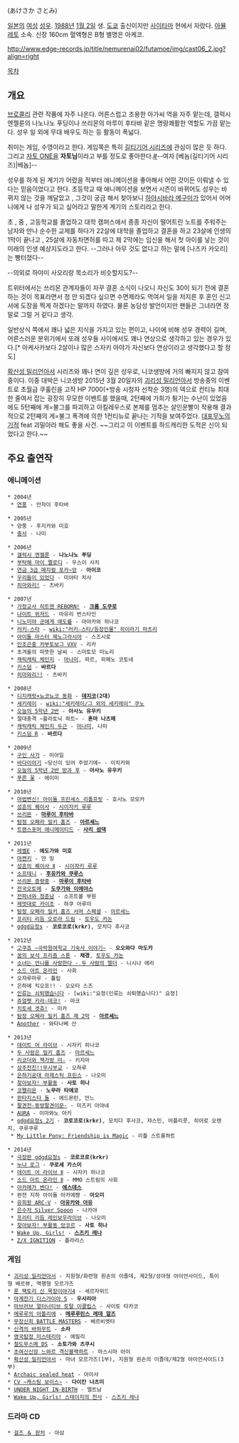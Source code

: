 {{{+1 明坂聡美 }}} (あけさか さとみ)

[[일본]]의 [[여성]] [[성우]]. [[1988년]] [[1월 2일]] 생. [[도쿄]] 출신이지만 [[사이타마]] 현에서 자랐다. [[아뮬레토]] 소속. 신장 160cm 혈액형은 B형 별명은 아케코.

http://www.edge-records.jp/title/nemurenai02/futamoe/img/cast06_2.jpg?align=right

[[목차]]

== 개요 ==
[[브로콜리]] 관련 작품에 자주 나온다. 어른스럽고 조용한 아가씨 역을 자주 맡는데, 갤럭시 엔젤룬의 나노나노 푸딩이나 쓰리몬의 마루이 후타바 같은 명랑쾌활한 역할도 가끔 맡는다. 성우 일 외에 무대 배우도 하는 등 활동이 폭넓다.

취미는 게임, 수영이라고 한다. 게임쪽은 특히 [[길티기어 시리즈]]에 관심이 많은 듯 하다. 그리고 [[자토 ONE]]을 '''자토님'''이라고 부를 정도로 좋아한다.[http://www.youtube.com/watch?v=1wHX-NWT19c #]--여자 [베놈(길티기어 시리즈)|베놈]--

성우를 하게 된 계기가 어렸을 적부터 애니메이션을 좋아해서 어떤 것이든 이뤄낼 수 있다는 믿음이었다고 한다. 초등학교 때 애니메이션을 보면서 시즌이 바뀌어도 성우는 바뀌지 않는 것을 깨달았고 , 그것이 궁금 해서 찾아보니 [[하야시바라 메구미]]가 있어서 어머니에게 나 성우가 되고 싶어라고 말한게 계기의 스토리라고 한다.

초 , 중 , 고등학교를 졸업하고 대학 캠퍼스에서 종종 자신이 떨어트린 노트를 주워주는 남자와 만나 순수한 교제를 하다가 22살에 대학을 졸업하고 결혼을 하고 23살에 인생의 1막이 끝나고 , 25살에 자동차면허를 따고 제 2막에는 임신을 해서 첫 아이를 낳는 것이 미래의 인생 예상지도라고 한다. --그러나 아무 것도 없다고 하는 말에 [나즈카 카오리]는 빵터졌다--

--의외로 하야미 사오리랑 목소리가 비슷할지도?--

트위터에서는 쓰리몬 관계자들이 자꾸 결혼 소식이 나오니 자신도 30이 되기 전에 결혼하는 것이 목표라면서 정 안 되겠다 싶으면 수면제라도 먹여서 일을 저지른 후 혼인 신고서에 도장을 찍게 하겠다는 말까지 하였다. 물론 농담성 발언이지만 팬들은 그녀라면 정말로 그럴 거 같다고 생각.

일반상식 쪽에서 꽤나 넓은 지식을 가지고 있는 편이고, 나이에 비해 성우 경력이 길며, 어른스러운 분위기에서 또래 성우들 사이에서도 꽤나 연상으로 생각하고 있는 경우가 있다.[* 아케사카보다 2살이나 많은 스자키 아야가 자신보다 연상이라고 생각했다고 할 정도]

[[확산성 밀리언아서]] 시리즈와 꽤나 연이 깊은 성우로, 니코생방에 거의 빠지지 않고 참여중이다. 이중 대박은 니코생방 2015년 3월 20일자의 [[괴리성 밀리언아서]] 방송중의 이벤트로 초월급 쿠훌린을 고작 HP 7000(+방송 시청자 선착순 3명)의 덱으로 컨티뉴 최대한 줄여서 잡는 굉장히 무모한 이벤트를 했을때, 2턴째에 가희가 튕기는 수난이 있었음에도 5턴째에 게=불그를 파괴하고 아킬레우스로 본체를 멈추는 살인운빨이 작용해 결과적으로 2턴째의 게=불그 폭격에 의한 1컨티뉴로 끝나는 기적을 보여주었다. [[대포무노의 기적]] feat 괴밀아라 해도 좋을 사건. ~~그리고 이 이벤트를 하드캐리한 도적은 신이 되었다고 한다.~~

== 주요 출연작 ==
=== 애니메이션 ===
 * 2004년
  * [[연풍]] - 안자이 후타바

 * 2005년
  * 양풍 - 후지카와 미호
  * [[충사]] - 나미

 * 2006년
  * [[갤럭시 엔젤룬]] - '''나노나노 푸딩'''
  * [[부탁해 마이 멜로디]] - 우스이 사치
  * [[연금 3급 매지컬 포카~앙]] - '''아이코'''
  * [[우리들이 있었다]] - 미야타 치사
  * [[히마와리|히마와리!]] - 츠바키

 * 2007년
  * [[가정교사 히트맨 REBORN!]] - '''[[크롬 도쿠로]]'''
  * [[나이트 위저드]] - 마유리 번스타인
  * [[니노미야 군에게 애도를]] - 아야카와 히나코
  * [[러키☆스타]] - [[wiki:"러키☆스타/등장인물" 히이라기 마츠리]]
  * [[아이돌 마스터 제노그라시아]] - 스즈시로
  * [[인조곤충 카부토보그 VXV]] - 리카
  * 초겨울의 따뜻한 날씨 - 스미토모 미노리
  * [[캐릭캐릭 체인지]] - [[마나미]], 파르, 히메노 코토네
  * [[키스덤]] - '''바르다'''
  * [[히마와리|히마와리!!]] - 츠바키

 * 2008년
  * [[디지캐럿|디지캐럿×뇨코뇨코 동화]] - '''[[데지코]](2대)'''
  * [[세키레이]] - [[wiki:"세키레이/그 외의 세키레이" 쿠노]]
  * [[오늘의 5학년 2반]] - '''아사노 유우키'''
  * 절대충격 ~플라토닉 하트~ - '''혼마 나츠메'''
  * [[캐릭캐릭 체인지|캐릭캐릭 체인지 두근]] - [[마나미]], 나미
  * [[키스덤|키스덤 R]] - '''바르다'''

 * 2009년
  * [[구인 사가]] - 미아일
  * [[바다이야기]] ~당신이 있어 주었기에~ - 이치카와
  * [[오늘의 5학년 2반|오늘의 5학년 2반 방과 후]] - '''아사노 유우키'''
  * [[푸른 꽃]] - 에이미

 * 2010년
  * [[마법변신! 아이돌 프린세스 리틀프릿]] - 호시노 모모카
  * [[성흔의 퀘이사]] - [[성흔의 퀘이사/기타 등장인물#s-1.5|시이자키 루루]]
  * [[쓰리몬]] - '''[[마루이 후타바]]'''
  * [[탐정 오페라 밀키 홈즈/애니메이션|탐정 오페라 밀키 홈즈]] - '''[[아르세느]]'''
  * [[트랜스포머 애니메이티드]] - '''[[사리 섬댁]]'''

 * 2011년
  * [[레벨E]] - '''에도가와 미호'''
  * [[마켄키]] - 얀 밍
  * [[성흔의 퀘이사|성흔의 퀘이사 Ⅱ]] - [[성흔의 퀘이사/기타 등장인물#s-1.5|시이자키 루루]]
  * [[소프테니]] - '''[[후유카와 쿠루스]]'''
  * [[쓰리몬|쓰리몬 증량중]] - '''[[마루이 후타바]]'''
  * [[전국오토메]] - '''[[도쿠가와 이에야스]]'''
  * [[전파녀와 청춘남]] - 소프트볼 부원
  * [[제멋대로 카이조]] - 하쿠 아루미
  * [[탐정 오페라 밀키 홈즈/애니메이션|탐정 오페라 밀키 홈즈 서머 스페셜]] - [[아르세느]]
  * [[프리티 리듬 오로라 드림]] - [[토우도 카논]]
  * [[gdgd요정s]] - '''코로코로(krkr)''', 모치다 후사코

 * 2012년
  * [[고쿠죠 ~극락원여학교 기숙사 이야기~]] - '''오오와다 마도카'''
  * [[꿈의 보석 프리즘 스톤]] - '''채경''', [[토우도 카논]]
  * [[소녀는 언니를 사랑한다 - 두 사람의 엘더]] - 니시나 에리
  * [[소드 아트 온라인]] - 사회
  * 오쟈루마루 - 튤립
  * 은하에 킥오프!! - 오오타 스즈
  * [[인류는 쇠퇴했습니다]] - [wiki:"요정(인류는 쇠퇴했습니다)" 요정]
  * [[쥬얼펫 키라☆데코!]] - 마코
  * [[치토세 겟츄!]] - 미카
  * [[탐정 오페라 밀키 홈즈/애니메이션#s-2|탐정 오페라 밀키 홈즈 제 2막]] - '''[[아르세느]]'''
  * [[Another]] - 와타나베 산

 * 2013년
  * [[데이트 어 라이브]] - 시자키 히나코
  * [[탐정 오페라 밀키 홈즈/애니메이션#s-4|두 사람은 밀키 홈즈]] - [[아르세느]]
  * [[리코더와 책가방|리코더와 책가방 미☆]] - 키지마
  * [[상주전진!!무시부교]] - 오하루
  * [[은하기공대 마제스틱 프린스]] - 나오미
  * [[찾아보자! 부활동]] - '''사토 히나'''
  * [[코펠리온]] - '''노무라 타에코'''
  * [[판타지스타 돌]] - 에드몬턴, 안느
  * [[팔견전-동방팔견이문-]] - 미즈키 아야네
  * [[AURA(소설)|AURA]] - 이마와노 아키
  * [[gdgd요정s|gdgd요정s 2기]] - '''코로코로(krkr)''', 모치다 후사코, 쟈스민, 어플리콧, 히어로 오렌지, 쿠루쿠루
  * [[My Little Pony: Friendship is Magic]] - 리틀 스트롱하트

 * 2014년
  * [[gdgd요정s|극장판 gdgd요정s]] - '''코로코로(krkr)'''
  * [[누나 로그]] - '''쿠로세 카스미'''
  * [[데이트 어 라이브|데이트 어 라이브 Ⅱ]] - 시자키 히나코
  * [[소드 아트 온라인|소드 아트 온라인 Ⅱ]] - MMO 스트림의 사회
  * [[아카메가 벤다!]] - '''[[에스데스]]'''
  * 완전 지하 아이돌 아카에쨩 - '''아오미'''
  * [[유희왕 ARC-V]] - '''[[아유카와 아유]]'''
  * [[은수저 Silver Spoon]] - 나카야
  * [[프리티 리듬 레인보우라이브]] - 나오미
  * [[찾아보자! 부활동|찾아보자! 부활동 앙코르]] - '''사토 히나'''
  * [[Wake Up, Girls!]] - '''[[스즈키 레나]]'''
  * [[Z/X IGNITION]] - 폴라리스

=== 게임 ===
 * [[괴리성 밀리언아서]] - 지원형/화련형 흰손의 이졸데, 제2형/성야형 아이언사이드, 특이형 베르뷰, 역행형 모르가즈
 * [[룬 팩토리 신 목장이야기4]] - 세르자위드
 * [[마계전기 디스가이아 5]] - '''우사리아'''
 * [[마브러브 얼터너티브 토탈 이클립스]] - 사이토 타카코
 * [[메루루의 아틀리에]] - '''[[메루루린스 레데 알즈]]'''
 * [[무장신희 BATTLE MASTERS]] - 베르비엣타
 * [[신격의 바하무트]] - '''소라'''
 * [[영국탐정 미스테리아]] - 에밀리
 * [[철도무스메|철도무스메 DS]] - '''소토가와 츠쿠시'''
 * [[초여신신앙 느와르 격신블랙하트]] - 마스시마 아이
 * [[확산성 밀리언아서]] - 마녀 모르가즈(1부), 지원형 흰손의 이졸데/제2형 아이언사이드(3부)
 * [[Archaic sealed heat]] - 아이샤
 * [[CV ~캐스팅 보이스~]] - '''다이칸 나츠미'''
 * [[UNDER NIGHT IN-BIRTH]] - 엘트남
 * [[Wake Up, Girls!|Wake Up, Girls! 스테이지의 천사]] - [[스즈키 레나]]

=== 드라마 CD ===
 * [[걸즈 ＆ 판처]] - 아삼
